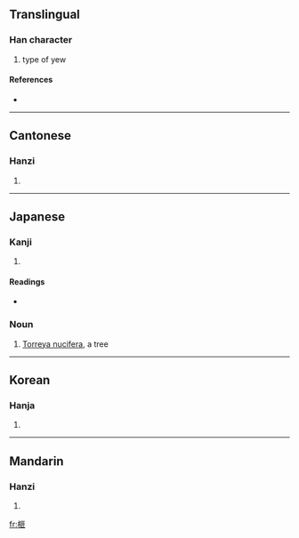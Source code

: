 ==Translingual==

===Han character===
{{Han char|rn=75|rad=木|as=10|sn=14|four=4191<sub>1</sub>|canj=木尸中卜 (DSLY)}}

# type of yew

====References====
* {{Han ref|kx=0544.020|dkj=15258|dj=0931.210|hdz=21260.010|uh=69A7|ud=27047|bh=E249|bd=57929}}

----

==Cantonese==

===Hanzi===
{{yue-hanzi|jyut=|y=fei2}}

# {{defn|Cantonese}}

----

==Japanese==

===Kanji===
{{ja-kanji|grade=|rs=木10}}

# {{defn|Japanese}}

====Readings====
* {{ja-readings|on=[[ひ]] (hi)|kun=[[かや]] (kaya)}}

===Noun===
{{ja-noun|k|hira=かや|rom=kaya}}

# [[Torreya nucifera]], a tree

----

==Korean==

===Hanja===
{{ko-hanja|hangeul=비|eumhun=|rv=bi|mr=pi|y=pi}}

# {{defn|Korean}}

----

==Mandarin==

===Hanzi===
{{cmn-hanzi|pin=[[fěi]] ([[fei3]]), [[mǎ]] ([[ma3]])|wg=fei<sup>3</sup>, ma<sup>3</sup>}}

# {{defn|Mandarin}}

[[fr:榧]]
